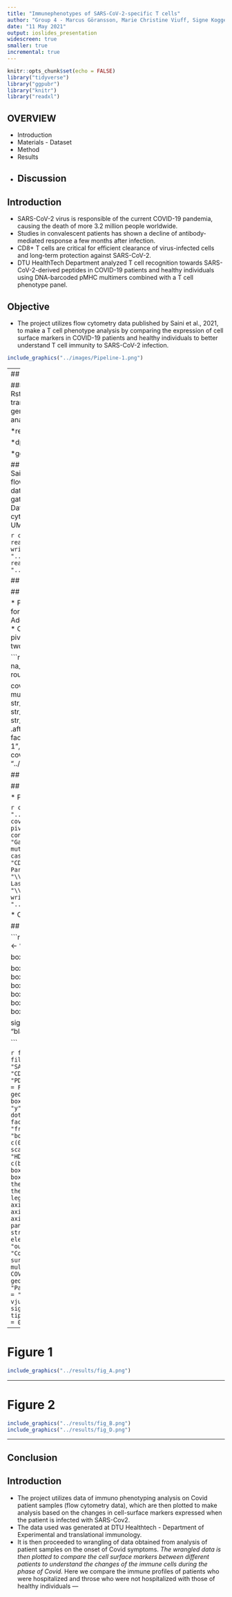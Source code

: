 ```yaml
---
title: "Immunephenotypes of SARS-CoV-2-specific T cells"
author: "Group 4 - Marcus Göransson, Marie Christine Viuff, Signe Koggersbøl Skadsborg, Susana Patricia Hernandez, Yogesh Basavaraju"
date: "11 May 2021"
output: ioslides_presentation
widescreen: true
smaller: true
incremental: true
---
```


```r
knitr::opts_chunk$set(echo = FALSE)
library("tidyverse")
library("ggpubr")
library("knitr")
library("readxl")
```

## OVERVIEW
* Introduction
* Materials - Dataset
* Method
* Results
* Discussion
---

## Introduction
* SARS-CoV-2 virus is responsible of the current COVID-19 pandemia, causing the death of more 3.2 million people worldwide.  
* Studies in convalescent patients has shown a decline of antibody-mediated response a few months after infection. 
* CD8+ T cells are critical for efficient clearance of virus-infected cells and long-term protection against SARS-CoV-2.
* DTU HealthTech Department analyzed T cell recognition towards SARS-CoV-2-derived peptides in COVID-19 patients and healthy individuals using DNA-barcoded pMHC multimers combined with a T cell phenotype panel. 

## Objective
* The project utilizes flow cytometry data published by Saini et al., 2021, to make a T cell phenotype analysis by comparing the expression of cell surface markers in COVID-19 patients and healthy individuals to better understand T cell immunity to SARS-CoV-2 infection.
```r
include_graphics("../images/Pipeline-1.png")
```
---
## Materials and methods

### <b>
### Data analysis software
### </b>
* Rstudio software was used to tidy and transform the flow cytometry raw data and to generate graphs to perform T cell phenotype analysis. 
* Tidyverse package:

*readxl - import spreadsheets

*dplyr - manipulate data

*ggplot2 - data visualization

## Raw dataset
* Raw data published by Saini et al., 2021 obtained from flowcytometry analysis.
* Dataset 1: Raw data (.xlsx) extracted from .fcs files after cell gating using FlowJo data analysis software.
* Dataset 2: Raw data (.fcs) obtained from flow cytometry for 3 representative samples for UMAP analysis 

```r
covid_data_raw <- read_excel("../data/_raw/covid_data.xlsx")
write_tsv(x = covid_data_raw,
          file = "../data/01_covid_data.tsv")
covid_data <- read_tsv(file = "../data/01_covid_data.tsv")
```


## COVID-19 raw dataset {.smaller}
```r
covid_data_raw
```

## Data wrangling 

* Performed to transform the data into a format which can be plotted. 
* Remove NA
* Add cohort names as columns using mutate
* Consolidate the markers on sampleID using pivot longer
* Splitting the gating path into two columns - Last and parent population

```r
covid_data_clean <- covid_data %>% 
  na_if("NA") %>% 
  mutate_if(is.numeric, round, digits=1)

covid_data_clean <- covid_data %>% 
  mutate(cohort_type = case_when( str_detect(SampleID, "Patient") ~ "Patient",
                                  str_detect(SampleID, "HD-1") ~ "HD-1",
                                  str_detect(SampleID, "HD-2") ~"HD-2"),
         .after = SampleID,
         cohort_type = factor(cohort_type, 
                              levels = c("Patient", "HD-1", "HD-2"))
         )
write_tsv(x = covid_data_clean,
          file = "../data/02_covid_data_clean.tsv")
```

## COVID-19 clean dataset
```r
covid_data_clean
```

## Data Augmenting {.smaller}

* Pivot_longer to 
* Mutate

```r
covid_data_clean <- read_tsv(file = "../data/02_covid_data_clean.tsv")
covid_data_augment <- covid_data_clean %>% 
  pivot_longer(cols = contains("lymphocytes"),
               names_to = "Gating",
               values_to = "Fraction") %>% 
  mutate(T_cell = case_when(str_detect(Gating, "CD8") ~ "CD8",
                            str_detect(Gating, "CD4") ~ "CD4"),
         Parent_population = str_match(Gating, "\\S+\\/(\\S+)\\/\\S+$")[,2],
         Last_population = str_match(Gating, "\\S+\\/(\\S+)$")[,2],
         .before = Fraction)
write_tsv(x = covid_data_augment,
          file = "../data/03_covid_data_augment.tsv")
```


* COVID-19 augmented dataset
```r
covid_data_augment
```

## Results {.smaller}

```r
text_size <- 14
dot_size <- 0.3
dot_color <- "#696969"

boxplot_width <- 0.5

boxplot_color_CEF <- "#d8b365" 
boxplot_color_SARS_pt <- "#5ab4ac"
boxplot_color_SARS_HD1 <- "#9400D3"
boxplot_color_SARS_HD2 <- "#BF87B3"
boxplot_color_SARS_Outpt <- "blue"
boxplot_color_SARS_Hosp <- "red"

sig_vjust <- -0.1
sig_textsize <- 3
sig_color <- "black"
sig_tip_length <- 0

```


```r
fig_A <- covid_data_augment %>% 
  filter(str_detect(Parent_population, "SARS"),
         Last_population %in% c("CD27", "CD38", "CD39", "CD57", "CD69", "HLA-DR", "PD-1")) %>% 
  ggplot(aes(x = cohort_type, 
             y = Fraction, 
             color = cohort_type))+
  geom_boxplot(outlier.shape = NA,
               width = boxplot_width)+
  geom_dotplot(binaxis = "y",
               stackdir = "center",
               dotsize = dot_size,
               fill = NA,
               color = dot_color)+
  facet_wrap(vars(Last_population),
             scales = "free_y",
             nrow = 1, 
             strip.position = "bottom")+
  scale_y_continuous(limit = c(0,115),
                     breaks = seq(0,100, 25))+
  scale_color_manual(labels = c("HD1", "HD2", "Patient"),
                     values = c(boxplot_color_SARS_HD1,
                                boxplot_color_SARS_HD2,
                                boxplot_color_SARS_pt))+
  theme_classic(base_size = text_size)+
  theme(legend.position = "bottom",
        legend.title = element_blank(),
        axis.title.x = element_blank(),
        axis.text.x = element_blank(),
        axis.ticks.x=element_blank(),
        panel.grid.major.y = element_line(),
        strip.background = element_rect(colour=NA),
        strip.placement = "outside",
        aspect.ratio = 2)+
  labs(title = "Comparison of the expression of cell surface markers in 
       SARS-CoV-2 pMHC multimer+ CD8+ T cells in the HD and COVID-19 patient cohorts.")+
  geom_signif(comparisons = list(c("HD-1", "Patient"),
                                 c("HD-2", "Patient")),
              method = "kruskal.test",
              map_signif_level = TRUE,
              vjust = sig_vjust,
              textsize = sig_textsize,
              color = sig_color,
              tip_length = sig_tip_length, 
              step_increase = 0.1
              )
```
---

# Figure 1
```r
include_graphics("../results/fig_A.png")
```
---

# Figure 2
```r
include_graphics("../results/fig_B.png")
include_graphics("../results/fig_D.png")
```
---




## Conclusion

## Introduction
* The project utilizes data of immuno phenotyping analysis on Covid patient samples (flow cytometry data), which are then plotted to make analysis based on the changes in cell-surface markers expressed when the patient is infected with SARS-Cov2.
* The data used was generated at DTU Healthtech - Department of Experimental and translational immunology.
* It is then proceeded to wrangling of data obtained from analysis of patient samples on the onset of Covid symptoms.
*The wrangled data is then plotted to compare the cell surface markers between different patients to understand the changes of the immune cells during the phase of Covid.
*Here we compare the immune profiles of patients who were hospitalized and throse who were not hospitalized with those of healthy individuals
---
